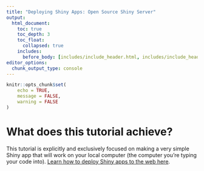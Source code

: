 ```yaml
---
title: "Deploying Shiny Apps: Open Source Shiny Server"
output:
  html_document:
    toc: true
    toc_depth: 3
    toc_float:
      collapsed: true
    includes:
      before_body: [includes/include_header.html, includes/include_header_navpage.html]
editor_options: 
  chunk_output_type: console
---
```


```r
knitr::opts_chunk$set(
	echo = TRUE,
	message = FALSE,
	warning = FALSE
)
```

# What does this tutorial achieve?

This tutorial is explicitly and exclusively focused on making a very simple Shiny app that will work on your local computer (the computer you're typing your code into). [Learn how to deploy Shiny apps to the web here](deploy.html).
